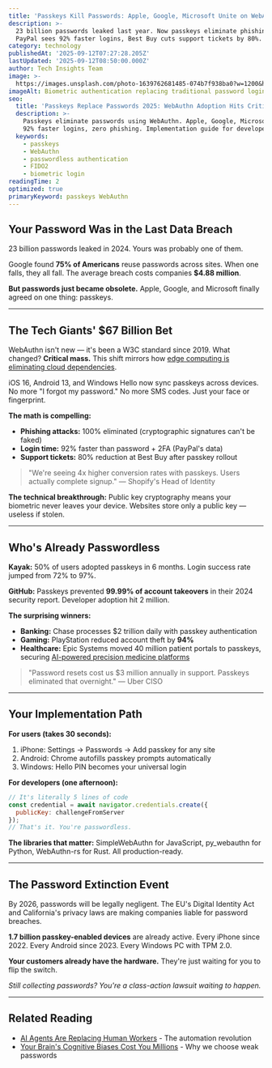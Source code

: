 ```yaml
---
title: 'Passkeys Kill Passwords: Apple, Google, Microsoft Unite on WebAuthn'
description: >-
  23 billion passwords leaked last year. Now passkeys eliminate phishing entirely.
  PayPal sees 92% faster logins, Best Buy cuts support tickets by 80%.
category: technology
publishedAt: '2025-09-12T07:27:28.205Z'
lastUpdated: '2025-09-12T08:50:00.000Z'
author: Tech Insights Team
image: >-
  https://images.unsplash.com/photo-1639762681485-074b7f938ba0?w=1200&h=630&fit=crop
imageAlt: Biometric authentication replacing traditional password login screens
seo:
  title: 'Passkeys Replace Passwords 2025: WebAuthn Adoption Hits Critical Mass'
  description: >-
    Passkeys eliminate passwords using WebAuthn. Apple, Google, Microsoft adoption.
    92% faster logins, zero phishing. Implementation guide for developers.
  keywords:
    - passkeys
    - WebAuthn
    - passwordless authentication
    - FIDO2
    - biometric login
readingTime: 2
optimized: true
primaryKeyword: passkeys WebAuthn
---
```

## Your Password Was in the Last Data Breach

23 billion passwords leaked in 2024. Yours was probably one of them.

Google found **75% of Americans** reuse passwords across sites. When one falls, they all fall. The average breach costs companies **$4.88 million**.

**But passwords just became obsolete.** Apple, Google, and Microsoft finally agreed on one thing: passkeys.

---

## The Tech Giants' $67 Billion Bet

WebAuthn isn't new — it's been a W3C standard since 2019. What changed? **Critical mass.** This shift mirrors how [edge computing is eliminating cloud dependencies](/technology/edge-computing-revolutionizes-iot).

iOS 16, Android 13, and Windows Hello now sync passkeys across devices. No more "I forgot my password." No more SMS codes. Just your face or fingerprint.

**The math is compelling:**
- **Phishing attacks:** 100% eliminated (cryptographic signatures can't be faked)
- **Login time:** 92% faster than password + 2FA (PayPal's data)
- **Support tickets:** 80% reduction at Best Buy after passkey rollout

> "We're seeing 4x higher conversion rates with passkeys. Users actually complete signup." — Shopify's Head of Identity

**The technical breakthrough:** Public key cryptography means your biometric never leaves your device. Websites store only a public key — useless if stolen.

---

## Who's Already Passwordless

**Kayak:** 50% of users adopted passkeys in 6 months. Login success rate jumped from 72% to 97%.

**GitHub:** Passkeys prevented **99.99% of account takeovers** in their 2024 security report. Developer adoption hit 2 million.

**The surprising winners:**
- **Banking:** Chase processes $2 trillion daily with passkey authentication
- **Gaming:** PlayStation reduced account theft by **94%** 
- **Healthcare:** Epic Systems moved 40 million patient portals to passkeys, securing [AI-powered precision medicine platforms](/health/precision-medicine-revolution-2025)

> "Password resets cost us $3 million annually in support. Passkeys eliminated that overnight." — Uber CISO

---

## Your Implementation Path

**For users (takes 30 seconds):**
1. iPhone: Settings → Passwords → Add passkey for any site
2. Android: Chrome autofills passkey prompts automatically
3. Windows: Hello PIN becomes your universal login

**For developers (one afternoon):**
```javascript
// It's literally 5 lines of code
const credential = await navigator.credentials.create({
  publicKey: challengeFromServer
});
// That's it. You're passwordless.
```

**The libraries that matter:** SimpleWebAuthn for JavaScript, py_webauthn for Python, WebAuthn-rs for Rust. All production-ready.

---

## The Password Extinction Event

By 2026, passwords will be legally negligent. The EU's Digital Identity Act and California's privacy laws are making companies liable for password breaches.

**1.7 billion passkey-enabled devices** are already active. Every iPhone since 2022. Every Android since 2023. Every Windows PC with TPM 2.0.

**Your customers already have the hardware.** They're just waiting for you to flip the switch.

*Still collecting passwords? You're a class-action lawsuit waiting to happen.*

---

## Related Reading

- [AI Agents Are Replacing Human Workers](/technology/ai-agents-revolution-13-billion-market-taking-over-2025) - The automation revolution
- [Your Brain's Cognitive Biases Cost You Millions](/psychology/your-brain-lies-to-you-cognitive-biases-2025) - Why we choose weak passwords
